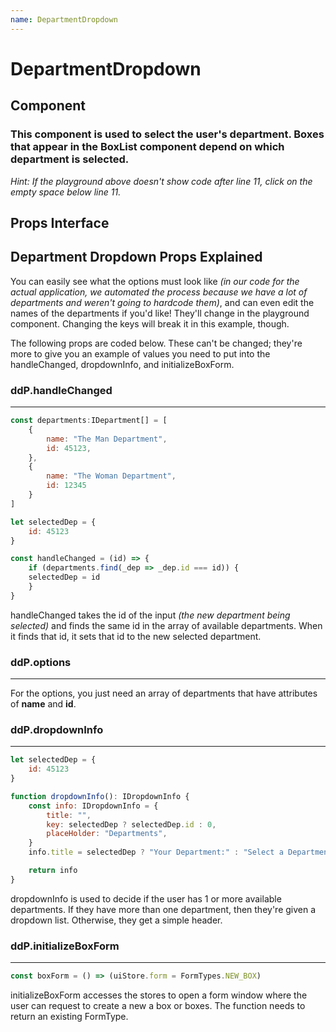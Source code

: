 ```yaml
---
name: DepartmentDropdown
---
```


# DepartmentDropdown

## Component

### This component is used to select the user's department. Boxes that appear in the BoxList component depend on which department is selected.

<Playground>
    <div>
        <DepartmentDropdown
            handleChanged={ddP.handleChanged}
            options={[
                {
                    key: 45123,
                    text: "45123 - The Man Department"
                },
                {
                    key: 12345,
                    text: "12345 - The Woman Department"
                }
            ]}
            dropdownInfo={ddP.dropdownInfo}
            initializeBoxForm={ddP.initializeBoxForm}
        />
    </div>
</Playground>

*Hint: If the playground above doesn't show code after line 11, click on the empty space below line 11.*

## Props Interface

<PropsTable of={DepartmentDropdown} /> 

## Department Dropdown Props Explained

You can easily see what the options must look like *(in our code for the actual application, we automated the process because we have a lot of departments and weren't going to hardcode them)*, and can even edit the names of the departments if you'd like! They'll change in the playground component. Changing the keys will break it in this example, though.

The following props are coded below. These can't be changed; they're more to give you an example of values you need to put into the handleChanged, dropdownInfo, and initializeBoxForm.

### ddP.handleChanged

---

```javascript
const departments:IDepartment[] = [
    {
        name: "The Man Department",
        id: 45123,
    },
    {
        name: "The Woman Department",
        id: 12345
    }
]

let selectedDep = {
    id: 45123
}

const handleChanged = (id) => {
    if (departments.find(_dep => _dep.id === id)) {
    selectedDep = id
    }
} 
```

handleChanged takes the id of the input *(the new department being selected)* and finds the same id in the array of available departments. When it finds that id, it sets that id to the new selected department.

### ddP.options

---

For the options, you just need an array of departments that have attributes of **name** and **id**.

### ddP.dropdownInfo

---

```javascript
let selectedDep = {
    id: 45123
}

function dropdownInfo(): IDropdownInfo {
    const info: IDropdownInfo = {
        title: "",
        key: selectedDep ? selectedDep.id : 0,
        placeHolder: "Departments",
    }
    info.title = selectedDep ? "Your Department:" : "Select a Department"

    return info
}
```

dropdownInfo is used to decide if the user has 1 or more available departments. If they have more than one department, then they're given a dropdown list. Otherwise, they get a simple header.

### ddP.initializeBoxForm

---

```javascript
const boxForm = () => (uiStore.form = FormTypes.NEW_BOX)
```

initializeBoxForm accesses the stores to open a form window where the user can request to create a new a box or boxes. The function needs to return an existing FormType.

